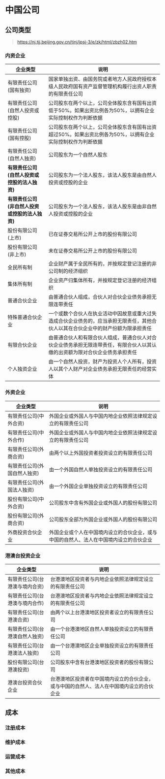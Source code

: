 # 中国公司

## 公司类型

> https://nj.tjj.beijing.gov.cn/tjnj/jpsj-3/e/zk/html/zbzh02.htm

### 内资企业

| 企业类型 | 说明 |
| --- | --- |
| 有限责任公司(国有独资) | 国家单独出资、由国务院或者地方人民政府授权本级人民政府国有资产监督管理机构履行出资人职责的有限责任公司 |
| 有限责任公司(自然人投资或控股) | 公司股东在两个以上，公司全体股东含有国有出资低于50%。如果出资比例各为50%，以拥有企业实际控制权作为判断依据 |
| 有限责任公司(国有控股) | 公司股东在两个以上，公司全体股东含有国有出资超过50%。如果出资比例各为50%，以拥有企业实际控制权作为判断依据 |
| 有限责任公司(自然人独资) | 公司股东为一个自然人股东 |
| **有限责任公司(自然人投资或控股的法人独资)** | 公司股东为一个法人股东，该法人股东是由自然人投资或控股的企业 |
| **有限责任公司(非自然人投资或控股的法人独资)** | 公司股东为一个法人股东，该法人股东是由非自然人投资或控股的企业 |
| 股份有限公司(上市) | 已在证券交易所公开上市的股份有限公司 |
| 股份有限公司(非上市) | 未在证券交易所公开上市的股份有限公司 |
| 全民所有制 | 企业财产属于全民所有的，并按规定登记注册的非公司制的经济组织 |
| 集体所有制 | 企业资产归集体所有，并按规定登记注册的经济组织 |
| 普通合伙企业 | 由普通合伙人组成，合伙人对合伙企业债务承担无限连带责任 |
| 特殊普通合伙企业 | 一个或数个合伙人在执业活动中因故意或重大过失造成合伙企业债务的，应当承担无限责任，其他合伙人以其在合伙企业中的财产份额为限承担责任 |
| 有限合伙企业 | 由普通合伙人和有限合伙人组成，普通合伙人对合伙企业债务承担无限连带责任，有限合伙人以其认缴的出资额为限对合伙企业债务承担责任 |
| 个人独资企业 | 由一个自然人投资，财产为投资人个人所有，投资人以其个人财产对企业债务承担无限责任的经营实体 |

### 外资企业

| 企业类型 | 说明 |
| --- | --- |
| 有限责任公司(中外合资) | 外国企业或外国人与中国内地企业依照法律规定设立的有限责任公司 |
| 有限责任公司(中外合作) | 外国企业或外国人与中国内地企业依照法律规定设立的有限责任公司 |
| 有限责任公司(外商合资) | 由两个以上外国投资者投资设立的有限责任公司 |
| 有限责任公司(外国自然人独资) | 由一个外国自然人单独投资设立的有限责任公司 |
| 有限责任公司(外国法人独资) | 由一个外国企业单独投资设立的有限责任公司 |
| 股份有限公司(中外合资) | 公司股东中含有外国企业或外国人的股份有限公司 |
| 股份有限公司(外商合资) | 公司股东全部为外国企业或外国人的股份有限公司 |
| 外商投资合伙企业 | 外国企业或个人在中国境内设立的合伙企业，或与中国的自然人、法人在中国境内设立的合伙企业 |

### 港澳台投资企业

| 企业类型 | 说明 |
| --- | --- |
| 有限责任公司(台港澳与境内合资) | 台港澳地区投资者与内地企业依照法律规定设立的有限责任公司 |
| 有限责任公司(台港澳与境内合作) | 台港澳地区投资者与内地企业依照法律规定设立的有限责任公司 |
| 有限责任公司(台港澳合资) | 由两个以上台港澳地区投资者设立的有限责任公司 |
| 有限责任公司(台港澳自然人独资) | 由一个台港澳地区自然人单独投资设立的有限责任公司 |
| 有限责任公司(台港澳法人独资) | 由一个台港澳地区企业单独投资设立的有限责任公司 |
| 股份有限公司(台港澳投资) | 公司股东中含有台港澳地区投资者的股份有限公司 |
| 港澳台投资合伙企业 | 台港澳地区投资者在中国境内设立的合伙企业，或与中国的自然人、法人在中国境内设立的合伙企业 |

## 成本

### 注册成本

### 维护成本

### 运营成本

### 其他成本

